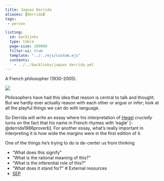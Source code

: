 ```yaml
---
title: Jaques Derrida
aliases: [Derrida]
tags: 
 - person

listing:
  id: backlinks
  type: table
  page-size: 100000
  filter-ui: true
  template: "../../ejs/custom.ejs"
  contents:
    - ../../backlinks/jaques derrida.yml
---
```


A French philosopher (1930-2005).

![](/images/headshots/derrida.jpeg)


Philosophers have had this idea that reason is central to talk and thought. But 
we hardly ever actually reason with each other or argue or infer; look at all 
the playful things we can do with language.

So Derrida will write an essay where his interpretation of 
[Hegel](/docs/phil/Georg Wilhelm Friedrich Hegel.html) *crucially* 
turns on the fact that his name in French rhymes with 'eagle' [-@derrida1986proverb]. 
For another essay, what's really important in interpreting it is how wide the 
margins were in the first edition of it.

One of the things he's trying to do is de-center us from thinking

 - "What does this signify"
 - "What is the rational meaning of this?"
 - "What is the inferential role of this?"
 - "What does it stand for?"
# External resources
- [SEP](https://plato.stanford.edu/entries/derrida/)